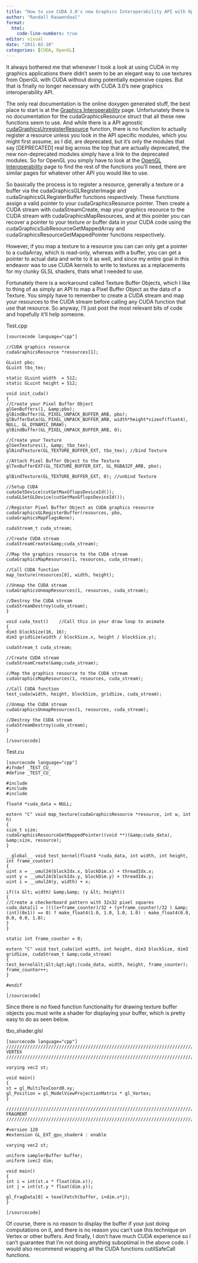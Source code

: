 ```yaml
---
title: "How to use CUDA 3.0's new Graphics Interoperability API with OpenGL"
author: "Randall Rauwendaal"
format: 
  html:
    code-line-numbers: true
editor: visual
date: "2011-02-10"
categories: [CUDA, OpenGL]
---
```


It always bothered me that whenever I took a look at using CUDA in my graphics applications there didn't seem to be an elegant way to use textures from OpenGL with CUDA without doing potentially expensive copies. But that is finally no longer necessary with CUDA 3.0's new graphics interoperability API.

The only real documentation is the online doxygen generated stuff, the best place to start is at the [Graphics Interoperability](http://developer.download.nvidia.com/compute/cuda/3_0-Beta1/toolkit/docs/online/group__CUDART__INTEROP.html) page. Unfortunately there is no documentation for the cudaGraphicsResource struct that all these new functions seem to use. And while there is a API agnostic [cudaGraphicsUnregisterResource](http://developer.download.nvidia.com/compute/cuda/3_0-Beta1/toolkit/docs/online/group__CUDART__INTEROP_gc47f5f6144307d803da1ba3c8dc26738.html#gc47f5f6144307d803da1ba3c8dc26738) function, there is no function to actually register a resource unless you look in the API specific modules, which you might first assume, as I did, are deprecated, but it's only the modules that say \[DEPRECATED\] real big across the top that are actually deprecated, the new non-deprecated modules simply have a link to the deprecated modules. So for OpenGL you simply have to look at the [OpenGL Interoperability](http://developer.download.nvidia.com/compute/cuda/3_0-Beta1/toolkit/docs/online/group__CUDART__OPENGL.html) page to find the rest of the functions you'll need, there are similar pages for whatever other API you would like to use.

So basically the process is to register a resource, generally a texture or a buffer via the cudaGraphicsGLRegisterImage and cudaGraphicsGLRegisterBuffer functions respectively. These functions assign a valid pointer to your cudaGraphicsResource pointer. Then create a CUDA stream with cudaStreamCreate, map your graphics resource to the CUDA stream with cudaGraphicsMapResources, and at this pointer you can recover a pointer to your texture or buffer data in your CUDA code using the cudaGraphicsSubResourceGetMappedArray and cudaGraphicsResourceGetMappedPointer functions respectively.

However, if you map a texture to a resource you can can only get a pointer to a cudaArray, which is read-only, whereas with a buffer, you can get a pointer to actual data and write to it as well, and since my entire goal in this endeavor was to use CUDA kernels to write to textures as a replacements for my clunky GLSL shaders, thats what I needed to use.

Fortunately there is a workaround called Texture Buffer Objects, which I like to thing of as simply an API to map a Pixel Buffer Object as the data of a Texture. You simply have to remember to create a CUDA stream and map your resources to the CUDA stream before calling any CUDA function that use that resource. So anyway, I'll just post the most relevant bits of code and hopefully it'll help someone.

Test.cpp

    [sourcecode language="cpp"]

    //CUDA graphics resource
    cudaGraphicsResource *resources[1];

    GLuint pbo;
    GLuint tbo_tex;

    static GLuint width  = 512;
    static GLuint height = 512;

    void init_cuda()
    {
    //Create your Pixel Buffer Object
    glGenBuffers(1, &amp;pbo);
    glBindBuffer(GL_PIXEL_UNPACK_BUFFER_ARB, pbo);
    glBufferData(GL_PIXEL_UNPACK_BUFFER_ARB, width*height*sizeof(float4), NULL, GL_DYNAMIC_DRAW);
    glBindBuffer(GL_PIXEL_UNPACK_BUFFER_ARB, 0);

    //Create your Texture
    glGenTextures(1, &amp;_tbo_tex);
    glBindTexture(GL_TEXTURE_BUFFER_EXT, tbo_tex); //bind Texture

    //Attach Pixel Buffer Object to the Texture
    glTexBufferEXT(GL_TEXTURE_BUFFER_EXT, GL_RGBA32F_ARB, pbo);

    glBindTexture(GL_TEXTURE_BUFFER_EXT, 0); //unbind Texture

    //Setup CUDA
    cudaSetDevice(cutGetMaxGflopsDeviceId());
    cudaGLSetGLDevice(cutGetMaxGflopsDeviceId());

    //Register Pixel Buffer Object as CUDA graphics resource
    cudaGraphicsGLRegisterBuffer(resources, pbo, cudaGraphicsMapFlagsNone);

    cudaStream_t cuda_stream;

    //Create CUDA stream
    cudaStreamCreate(&amp;cuda_stream);

    //Map the graphics resource to the CUDA stream
    cudaGraphicsMapResources(1, resources, cuda_stream);

    //Call CUDA function
    map_texture(resources[0], width, height);

    //Unmap the CUDA stream
    cudaGraphicsUnmapResources(1, resources, cuda_stream);

    //Destroy the CUDA stream
    cudaStreamDestroy(cuda_stream);
    }

    void cuda_test()    //Call this in your draw loop to animate
    {
    dim3 blockSize(16, 16);
    dim3 gridSize(width / blockSize.x, height / blockSize.y);

    cudaStream_t cuda_stream;

    //Create CUDA stream
    cudaStreamCreate(&amp;cuda_stream);

    //Map the graphics resource to the CUDA stream
    cudaGraphicsMapResources(1, resources, cuda_stream);

    //Call CUDA function
    test_cuda(width, height, blockSize, gridSize, cuda_stream);

    //Unmap the CUDA stream
    cudaGraphicsUnmapResources(1, resources, cuda_stream);

    //Destroy the CUDA stream
    cudaStreamDestroy(cuda_stream);
    }

    [/sourcecode]

Test.cu

    [sourcecode language="cpp"]
    #ifndef _TEST_CU_
    #define _TEST_CU_

    #include
    #include
    #include

    float4 *cuda_data = NULL;

    extern "C" void map_texture(cudaGraphicsResource *resource, int w, int h)
    {
    size_t size;
    cudaGraphicsResourceGetMappedPointer((void **)(&amp;cuda_data), &amp;size, resource);
    }

    __global__ void test_kernel(float4 *cuda_data, int width, int height, int frame_counter)
    {
    uint x = __umul24(blockIdx.x, blockDim.x) + threadIdx.x;
    uint y = __umul24(blockIdx.y, blockDim.y) + threadIdx.y;
    uint i = __umul24(y, width) + x;

    if((x &lt; width) &amp;&amp; (y &lt; height))
    {
    //Create a checkerboard pattern with 32x32 pixel squares
    cuda_data[i] = ((((x+frame_counter)/32 + (y+frame_counter)/32 ) &amp; (int)(0x1)) == 0) ? make_float4(1.0, 1.0, 1.0, 1.0) : make_float4(0.0, 0.0, 0.0, 1.0);
    }
    }

    static int frame_counter = 0;

    extern "C" void test_cuda(int width, int height, dim3 blockSize, dim3 gridSize, cudaStream_t &amp;cuda_stream)
    {
    test_kernel&lt;&lt;&gt;&gt;(cuda_data, width, height, frame_counter);
    frame_counter++;
    }

    #endif

    [/sourcecode]

Since there is no fixed function functionality for drawing texture buffer objects you must write a shader for displaying your buffer, which is pretty easy to do as seen below.

tbo_shader.glsl

    [sourcecode language="cpp"]
    ///////////////////////////////////////////////////////////////////////////////
    VERTEX
    ///////////////////////////////////////////////////////////////////////////////

    varying vec2 st;

    void main()
    {
    st = gl_MultiTexCoord0.xy;
    gl_Position = gl_ModelViewProjectionMatrix * gl_Vertex;
    }

    ///////////////////////////////////////////////////////////////////////////////
    FRAGMENT
    ///////////////////////////////////////////////////////////////////////////////

    #version 120
    #extension GL_EXT_gpu_shader4 : enable

    varying vec2 st;

    uniform samplerBuffer buffer;
    uniform ivec2 dim;

    void main()
    {
    int i = int(st.x * float(dim.x));
    int j = int(st.y * float(dim.y));

    gl_FragData[0] = texelFetch(buffer, i+dim.x*j);
    }

    [/sourcecode]

Of course, there is no reason to display the buffer if your just doing computations on it, and there is no reason you can't use this technique on Vertex or other buffers. And finally, I don't have much CUDA experience so I can't guarantee that I'm not doing anything suboptimal in the above code. I would also recommend wrapping all the CUDA functions cutilSafeCall functions.
